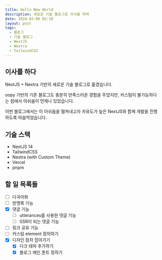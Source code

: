 ```yaml
---
title: Hello New World
description: 새로운 기술 블로그로 이사를 하며
date: 2024-02-06 02:10
layout: post
tags:
  - 블로그
  - 기술 블로그
  - NextJS
  - Nextra
  - TailwindCSS
---
```


## 이사를 하다

NextJS + Nextra 기반의 새로운 기술 블로그로 옮겼습니다.

oopy 기반의 기존 블로그도 충분히 만족스러운 경험을 주었지만, 커스텀이 불가능하다는 점에서 아쉬움이 언제나 있었습니다.

이번 블로그에서는 이 아쉬움을 떨쳐내고자 자유도가 높은 NextJS와 함께 개발을 진행하도록 마음먹었습니다.

## 기술 스택

- NextJS 14
- TailwindCSS
- Nextra (with Custom Theme)
- Vercel
- pnpm

## 할 일 목록들

- [ ] 다국어화
- [ ] 방명록 기능
- [x] 댓글 기능
  - [ ] utterances를 사용한 댓글 기능
  - [ ] SSR이 되는 댓글 기능
- [ ] 링크 공유 기능
- [ ] 커스텀 element 정의하기
- [x] 디자인 점차 잡아가기
  - [x] 다크 테마 추가하기
  - [x] 블로그 메인 폰트 정하기
